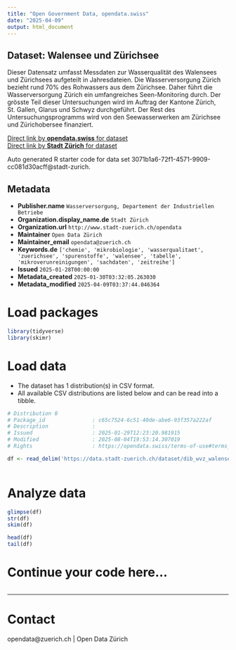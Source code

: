 ```yaml
---
title: "Open Government Data, opendata.swiss"
date: "2025-04-09"
output: html_document
---
```


## Dataset: Walensee und Zürichsee

Dieser Datensatz umfasst Messdaten zur Wasserqualität des Walensees und Zürichsees aufgeteilt in Jahresdateien. Die Wasserversorgung Zürich bezieht rund 70% des Rohwassers aus dem Zürichsee. Daher führt die Wasserversorgung Zürich ein umfangreiches Seen-Monitoring durch. Der grösste Teil dieser Untersuchungen wird im Auftrag der Kantone Zürich, St. Gallen, Glarus und Schwyz durchgeführt. Der Rest des Untersuchungsprogramms wird von den Seewasserwerken am Zürichsee und Zürichobersee
finanziert.

[Direct link by **opendata.swiss** for dataset](https://opendata.swiss/de/dataset/walensee-und-zurichsee)<br>
[Direct link by **Stadt Zürich** for dataset](https://data.stadt-zuerich.ch/dataset/dib_wvz_walensee_und_zuerichsee_qualitaetswerte)

Auto generated R starter code for data set 3071b1a6-72f1-4571-9909-cc081d30acff@stadt-zurich.

## Metadata

- **Publisher.name** `Wasserversorgung, Departement der Industriellen Betriebe`
- **Organization.display_name.de** `Stadt Zürich`
- **Organization.url** `http://www.stadt-zuerich.ch/opendata`
- **Maintainer** `Open Data Zürich`
- **Maintainer_email** `opendata@zuerich.ch`
- **Keywords.de** `['chemie', 'mikrobiologie', 'wasserqualitaet', 'zuerichsee', 'spurenstoffe', 'walensee', 'tabelle', 'mikroverunreinigungen', 'sachdaten', 'zeitreihe']`
- **Issued** `2025-01-28T00:00:00`
- **Metadata_created** `2025-01-30T03:32:05.263030`
- **Metadata_modified** `2025-04-09T03:37:44.046364`


# Load packages

```r

library(tidyverse)
library(skimr)

```

# Load data

-   The dataset has 1 distribution(s) in CSV format.
-   All available CSV distributions are listed below and can be read into a tibble.

```r

# Distribution 0
# Package_id               : c65c7524-6c51-40de-abe6-93f357a222af
# Description              : 
# Issued                   : 2025-01-29T12:23:20.981915
# Modified                 : 2025-08-04T19:53:14.307019
# Rights                   : https://opendata.swiss/terms-of-use#terms_open

df <- read_delim('https://data.stadt-zuerich.ch/dataset/dib_wvz_walensee_und_zuerichsee_qualitaetswerte/download/2023_Walensee_Zuerichsee.csv')



```

# Analyze data

```r

glimpse(df)
str(df)
skim(df)

head(df)
tail(df)

```

# Continue your code here...

```r

```

------------------------------------------------------------------------

# Contact

opendata@zuerich.ch | Open Data Zürich
